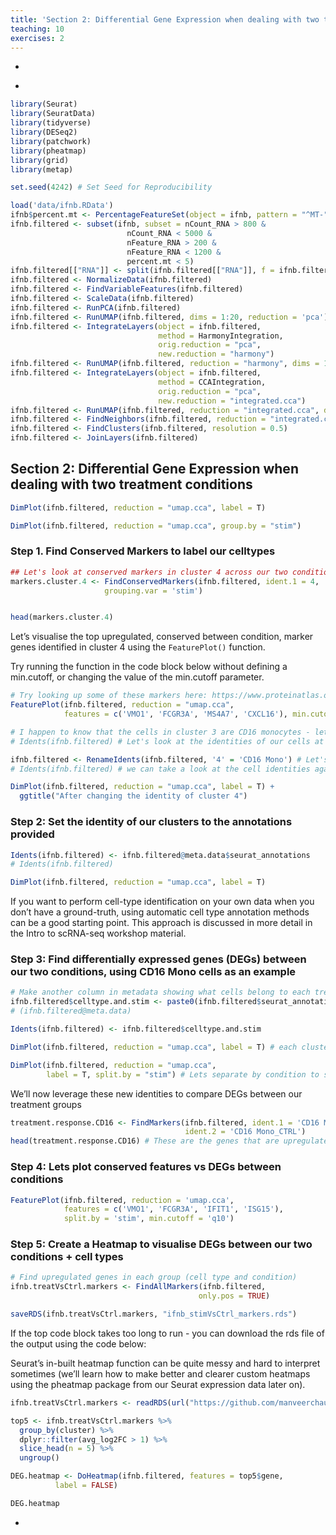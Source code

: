 ```yaml
---
title: 'Section 2: Differential Gene Expression when dealing with two treatment conditions'
teaching: 10
exercises: 2
---
```


:::::::::::::::::::::::::::::::::::::: questions 

- 

::::::::::::::::::::::::::::::::::::::::::::::::

::::::::::::::::::::::::::::::::::::: objectives

- 

::::::::::::::::::::::::::::::::::::::::::::::::

```r


library(Seurat)
library(SeuratData)
library(tidyverse)
library(DESeq2)
library(patchwork)
library(pheatmap)
library(grid)
library(metap)

set.seed(4242) # Set Seed for Reproducibility

load('data/ifnb.RData')
ifnb$percent.mt <- PercentageFeatureSet(object = ifnb, pattern = "^MT-") 
ifnb.filtered <- subset(ifnb, subset = nCount_RNA > 800 & 
                          nCount_RNA < 5000 &
                          nFeature_RNA > 200 &
                          nFeature_RNA < 1200 &
                          percent.mt < 5)
ifnb.filtered[["RNA"]] <- split(ifnb.filtered[["RNA"]], f = ifnb.filtered$stim)
ifnb.filtered <- NormalizeData(ifnb.filtered)
ifnb.filtered <- FindVariableFeatures(ifnb.filtered)
ifnb.filtered <- ScaleData(ifnb.filtered)
ifnb.filtered <- RunPCA(ifnb.filtered)
ifnb.filtered <- RunUMAP(ifnb.filtered, dims = 1:20, reduction = 'pca')
ifnb.filtered <- IntegrateLayers(object = ifnb.filtered,
                                 method = HarmonyIntegration,
                                 orig.reduction = "pca", 
                                 new.reduction = "harmony")
ifnb.filtered <- RunUMAP(ifnb.filtered, reduction = "harmony", dims = 1:20, reduction.name = "umap.harmony")
ifnb.filtered <- IntegrateLayers(object = ifnb.filtered,
                                 method = CCAIntegration,
                                 orig.reduction = "pca", 
                                 new.reduction = "integrated.cca")
ifnb.filtered <- RunUMAP(ifnb.filtered, reduction = "integrated.cca", dims = 1:20, reduction.name = "umap.cca")
ifnb.filtered <- FindNeighbors(ifnb.filtered, reduction = "integrated.cca", dims = 1:20)
ifnb.filtered <- FindClusters(ifnb.filtered, resolution = 0.5)
ifnb.filtered <- JoinLayers(ifnb.filtered)

```



## Section 2: Differential Gene Expression when dealing with two treatment conditions

``` r
DimPlot(ifnb.filtered, reduction = "umap.cca", label = T)
```


``` r
DimPlot(ifnb.filtered, reduction = "umap.cca", group.by = "stim")
```


### Step 1. Find Conserved Markers to label our celltypes

``` r
## Let's look at conserved markers in cluster 4 across our two conditions (compared to all other clusters)
markers.cluster.4 <- FindConservedMarkers(ifnb.filtered, ident.1 = 4,
                     grouping.var = 'stim')


head(markers.cluster.4)

```

Let's visualise the top upregulated, conserved between condition,
marker genes identified in cluster 4 using the `FeaturePlot()` function.


::::: discussion

Try running the function in the code block below without
defining a min.cutoff, or changing the value of the min.cutoff
parameter.

:::::


``` r
# Try looking up some of these markers here: https://www.proteinatlas.org/
FeaturePlot(ifnb.filtered, reduction = "umap.cca", 
            features = c('VMO1', 'FCGR3A', 'MS4A7', 'CXCL16'), min.cutoff = 'q10')
```



``` r
# I happen to know that the cells in cluster 3 are CD16 monocytes - lets rename this cluster
# Idents(ifnb.filtered) # Let's look at the identities of our cells at the moment
```


``` r
ifnb.filtered <- RenameIdents(ifnb.filtered, '4' = 'CD16 Mono') # Let's rename cells in cluster 3 with a new cell type label
# Idents(ifnb.filtered) # we can take a look at the cell identities again
```


``` r
DimPlot(ifnb.filtered, reduction = "umap.cca", label = T) +
  ggtitle("After changing the identity of cluster 4")
```


### Step 2: Set the identity of our clusters to the annotations provided

``` r
Idents(ifnb.filtered) <- ifnb.filtered@meta.data$seurat_annotations
# Idents(ifnb.filtered)
```


``` r
DimPlot(ifnb.filtered, reduction = "umap.cca", label = T)
```



:::: callout

If you want to perform cell-type identification on your own data
when you don't have a ground-truth, using automatic cell type annotation
methods can be a good starting point. This approach is discussed in more
detail in the Intro to scRNA-seq workshop material.

::::



### Step 3: Find differentially expressed genes (DEGs) between our two conditions, using CD16 Mono cells as an example

``` r
# Make another column in metadata showing what cells belong to each treatment group (This will make more sense in a bit)
ifnb.filtered$celltype.and.stim <- paste0(ifnb.filtered$seurat_annotations, '_', ifnb.filtered$stim)
# (ifnb.filtered@meta.data)

Idents(ifnb.filtered) <- ifnb.filtered$celltype.and.stim

DimPlot(ifnb.filtered, reduction = "umap.cca", label = T) # each cluster is now made up of two labels (control or stimulated)
```



``` r
DimPlot(ifnb.filtered, reduction = "umap.cca", 
        label = T, split.by = "stim") # Lets separate by condition to see what we've done a bit more clearly
```



We'll now leverage these new identities to compare DEGs between our
treatment groups

``` r
treatment.response.CD16 <- FindMarkers(ifnb.filtered, ident.1 = 'CD16 Mono_STIM', 
                                       ident.2 = 'CD16 Mono_CTRL')
head(treatment.response.CD16) # These are the genes that are upregulated in the stimulated versus control group

```

### Step 4: Lets plot conserved features vs DEGs between conditions

``` r
FeaturePlot(ifnb.filtered, reduction = 'umap.cca', 
            features = c('VMO1', 'FCGR3A', 'IFIT1', 'ISG15'),
            split.by = 'stim', min.cutoff = 'q10')
```


### Step 5: Create a Heatmap to visualise DEGs between our two conditions + cell types

``` r
# Find upregulated genes in each group (cell type and condition)
ifnb.treatVsCtrl.markers <- FindAllMarkers(ifnb.filtered,
                                          only.pos = TRUE)

```

```r

saveRDS(ifnb.treatVsCtrl.markers, "ifnb_stimVsCtrl_markers.rds")

```



If the top code block takes too long to run - you can download the rds
file of the output using the code below:

Seurat's in-built heatmap function can be quite messy and hard to
interpret sometimes (we'll learn how to make better and clearer custom
heatmaps using the pheatmap package from our Seurat expression data
later on).

``` r
ifnb.treatVsCtrl.markers <- readRDS(url("https://github.com/manveerchauhan/Seurat_DE_Workshop/raw/refs/heads/main/ifnb_stimVsCtrl_markers.rds"))

top5 <- ifnb.treatVsCtrl.markers %>%
  group_by(cluster) %>%
  dplyr::filter(avg_log2FC > 1) %>%
  slice_head(n = 5) %>%
  ungroup()

DEG.heatmap <- DoHeatmap(ifnb.filtered, features = top5$gene,
          label = FALSE)

DEG.heatmap
```



::::::::::::::::::::::::::::::::::::: keypoints 

- 

::::::::::::::::::::::::::::::::::::::::::::::::

